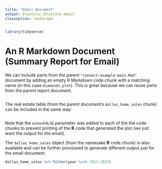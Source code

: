 ```yaml
---
title: "Email Document"
output: blastula::blastula_email
classoption: landscape
---
```


```r
library(tidyverse)
```

# An R Markdown Document (Summary Report for Email)

We can include parts from the parent `"connect-example-main.Rmd"` document by adding an empty R Markdown code chunk with a matching name (in this case `diamonds_plot`). This is great because we can reuse parts from the parent report document.

```r
```

The real estate table (from the parent document's `dallas_home_sales` chunk) can be included in the same way:

```r
```

Note that the `echo=FALSE` parameter was added to each of the the code chunks to prevent printing of the **R** code that generated the plot (we just want the output for the email).

The `dallas_home_sales` object (from the namesake **R** code chunk) is also available and can be further processed to generate different output just for the email document.

```r
dallas_home_sales %>% filter(year %in% 2011:2015)
```
